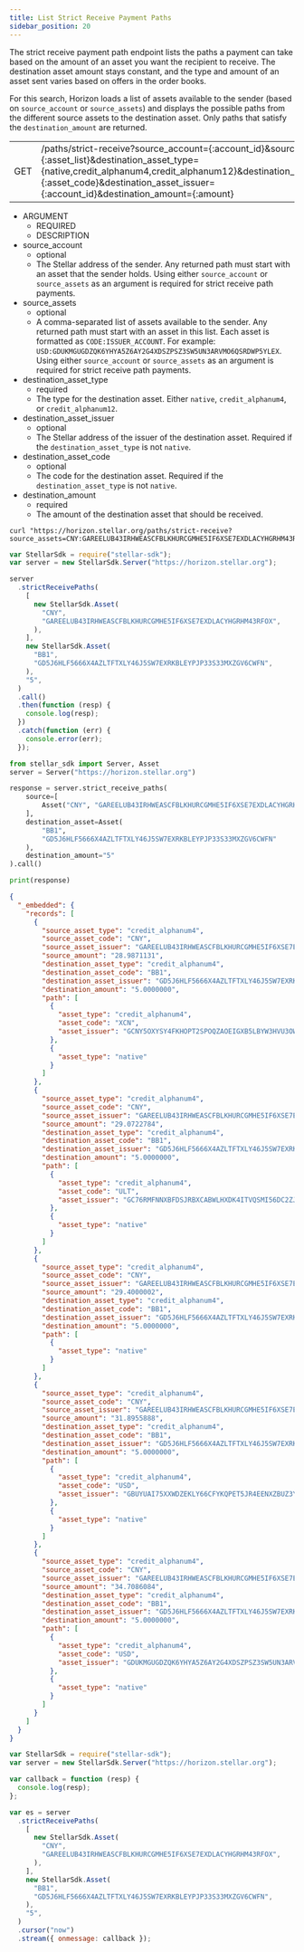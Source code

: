 ```yaml
---
title: List Strict Receive Payment Paths
sidebar_position: 20
---
```



The strict receive payment path endpoint lists the paths a payment can take based on the amount of an asset you want the recipient to receive. The destination asset amount stays constant, and the type and amount of an asset sent varies based on offers in the order books.

For this search, Horizon loads a list of assets available to the sender (based on `source_account` or `source_assets`) and displays the possible paths from the different source assets to the destination asset. Only paths that satisfy the `destination_amount` are returned.

<Endpoint>

|  |  |
| --- | --- |
| GET | /paths/strict-receive?source_account={:account_id}&source_assets={:asset_list}&destination_asset_type={native,credit_alphanum4,credit_alphanum12}&destination_asset_code={:asset_code}&destination_asset_issuer={:account_id}&destination_amount={:amount} |

</Endpoint>

<AttributeTable>

- ARGUMENT
  - REQUIRED
  - DESCRIPTION
- source_account
  - optional
  - The Stellar address of the sender. Any returned path must start with an asset that the sender holds. Using either `source_account` or `source_assets` as an argument is required for strict receive path payments.
- source_assets
  - optional
  - A comma-separated list of assets available to the sender. Any returned path must start with an asset in this list. Each asset is formatted as `CODE:ISSUER_ACCOUNT`. For example: `USD:GDUKMGUGDZQK6YHYA5Z6AY2G4XDSZPSZ3SW5UN3ARVMO6QSRDWP5YLEX`. Using either `source_account` or `source_assets` as an argument is required for strict receive path payments.
- destination_asset_type
  - required
  - The type for the destination asset. Either `native`, `credit_alphanum4`, or `credit_alphanum12`.
- destination_asset_issuer
  - optional
  - The Stellar address of the issuer of the destination asset. Required if the `destination_asset_type` is not `native`.
- destination_asset_code
  - optional
  - The code for the destination asset. Required if the `destination_asset_type` is not `native`.
- destination_amount
  - required
  - The amount of the destination asset that should be received.

</AttributeTable>

<CodeExample title="Example Request">

```curl
curl "https://horizon.stellar.org/paths/strict-receive?source_assets=CNY:GAREELUB43IRHWEASCFBLKHURCGMHE5IF6XSE7EXDLACYHGRHM43RFOX&destination_asset_type=credit_alphanum4&destination_asset_code=BB1&destination_asset_issuer=GD5J6HLF5666X4AZLTFTXLY46J5SW7EXRKBLEYPJP33S33MXZGV6CWFN&destination_amount=5"
```

```js
var StellarSdk = require("stellar-sdk");
var server = new StellarSdk.Server("https://horizon.stellar.org");

server
  .strictReceivePaths(
    [
      new StellarSdk.Asset(
        "CNY",
        "GAREELUB43IRHWEASCFBLKHURCGMHE5IF6XSE7EXDLACYHGRHM43RFOX",
      ),
    ],
    new StellarSdk.Asset(
      "BB1",
      "GD5J6HLF5666X4AZLTFTXLY46J5SW7EXRKBLEYPJP33S33MXZGV6CWFN",
    ),
    "5",
  )
  .call()
  .then(function (resp) {
    console.log(resp);
  })
  .catch(function (err) {
    console.error(err);
  });
```

```python
from stellar_sdk import Server, Asset
server = Server("https://horizon.stellar.org")

response = server.strict_receive_paths(
    source=[
        Asset("CNY", "GAREELUB43IRHWEASCFBLKHURCGMHE5IF6XSE7EXDLACYHGRHM43RFOX")
    ],
    destination_asset=Asset(
        "BB1",
        "GD5J6HLF5666X4AZLTFTXLY46J5SW7EXRKBLEYPJP33S33MXZGV6CWFN"
    ),
    destination_amount="5"
).call()

print(response)
```

</CodeExample>

<ExampleResponse title="Example Response">

```json
{
  "_embedded": {
    "records": [
      {
        "source_asset_type": "credit_alphanum4",
        "source_asset_code": "CNY",
        "source_asset_issuer": "GAREELUB43IRHWEASCFBLKHURCGMHE5IF6XSE7EXDLACYHGRHM43RFOX",
        "source_amount": "28.9871131",
        "destination_asset_type": "credit_alphanum4",
        "destination_asset_code": "BB1",
        "destination_asset_issuer": "GD5J6HLF5666X4AZLTFTXLY46J5SW7EXRKBLEYPJP33S33MXZGV6CWFN",
        "destination_amount": "5.0000000",
        "path": [
          {
            "asset_type": "credit_alphanum4",
            "asset_code": "XCN",
            "asset_issuer": "GCNY5OXYSY4FKHOPT2SPOQZAOEIGXB5LBYW3HVU3OWSTQITS65M5RCNY"
          },
          {
            "asset_type": "native"
          }
        ]
      },
      {
        "source_asset_type": "credit_alphanum4",
        "source_asset_code": "CNY",
        "source_asset_issuer": "GAREELUB43IRHWEASCFBLKHURCGMHE5IF6XSE7EXDLACYHGRHM43RFOX",
        "source_amount": "29.0722784",
        "destination_asset_type": "credit_alphanum4",
        "destination_asset_code": "BB1",
        "destination_asset_issuer": "GD5J6HLF5666X4AZLTFTXLY46J5SW7EXRKBLEYPJP33S33MXZGV6CWFN",
        "destination_amount": "5.0000000",
        "path": [
          {
            "asset_type": "credit_alphanum4",
            "asset_code": "ULT",
            "asset_issuer": "GC76RMFNNXBFDSJRBXCABWLHXDK4ITVQSMI56DC2ZJVC3YOLLPCKKULT"
          },
          {
            "asset_type": "native"
          }
        ]
      },
      {
        "source_asset_type": "credit_alphanum4",
        "source_asset_code": "CNY",
        "source_asset_issuer": "GAREELUB43IRHWEASCFBLKHURCGMHE5IF6XSE7EXDLACYHGRHM43RFOX",
        "source_amount": "29.4000002",
        "destination_asset_type": "credit_alphanum4",
        "destination_asset_code": "BB1",
        "destination_asset_issuer": "GD5J6HLF5666X4AZLTFTXLY46J5SW7EXRKBLEYPJP33S33MXZGV6CWFN",
        "destination_amount": "5.0000000",
        "path": [
          {
            "asset_type": "native"
          }
        ]
      },
      {
        "source_asset_type": "credit_alphanum4",
        "source_asset_code": "CNY",
        "source_asset_issuer": "GAREELUB43IRHWEASCFBLKHURCGMHE5IF6XSE7EXDLACYHGRHM43RFOX",
        "source_amount": "31.8955888",
        "destination_asset_type": "credit_alphanum4",
        "destination_asset_code": "BB1",
        "destination_asset_issuer": "GD5J6HLF5666X4AZLTFTXLY46J5SW7EXRKBLEYPJP33S33MXZGV6CWFN",
        "destination_amount": "5.0000000",
        "path": [
          {
            "asset_type": "credit_alphanum4",
            "asset_code": "USD",
            "asset_issuer": "GBUYUAI75XXWDZEKLY66CFYKQPET5JR4EENXZBUZ3YXZ7DS56Z4OKOFU"
          },
          {
            "asset_type": "native"
          }
        ]
      },
      {
        "source_asset_type": "credit_alphanum4",
        "source_asset_code": "CNY",
        "source_asset_issuer": "GAREELUB43IRHWEASCFBLKHURCGMHE5IF6XSE7EXDLACYHGRHM43RFOX",
        "source_amount": "34.7086084",
        "destination_asset_type": "credit_alphanum4",
        "destination_asset_code": "BB1",
        "destination_asset_issuer": "GD5J6HLF5666X4AZLTFTXLY46J5SW7EXRKBLEYPJP33S33MXZGV6CWFN",
        "destination_amount": "5.0000000",
        "path": [
          {
            "asset_type": "credit_alphanum4",
            "asset_code": "USD",
            "asset_issuer": "GDUKMGUGDZQK6YHYA5Z6AY2G4XDSZPSZ3SW5UN3ARVMO6QSRDWP5YLEX"
          },
          {
            "asset_type": "native"
          }
        ]
      }
    ]
  }
}
```

</ExampleResponse>

<CodeExample title="JavaScript Streaming Example">

```js
var StellarSdk = require("stellar-sdk");
var server = new StellarSdk.Server("https://horizon.stellar.org");

var callback = function (resp) {
  console.log(resp);
};

var es = server
  .strictReceivePaths(
    [
      new StellarSdk.Asset(
        "CNY",
        "GAREELUB43IRHWEASCFBLKHURCGMHE5IF6XSE7EXDLACYHGRHM43RFOX",
      ),
    ],
    new StellarSdk.Asset(
      "BB1",
      "GD5J6HLF5666X4AZLTFTXLY46J5SW7EXRKBLEYPJP33S33MXZGV6CWFN",
    ),
    "5",
  )
  .cursor("now")
  .stream({ onmessage: callback });
```

</CodeExample>
